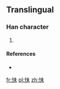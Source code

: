 ==Translingual==

===Han character===
{{Han char|rn=61|rad=心|as=05|sn=8|four=|canj=心十木 (PJD)|ids=⿰[[忄]][[未]]}}

# {{defn|Han|sort=心05}}

====References====
* {{Han ref|kx=0383.111|hdz=42283.041|uh=603D|ud=24637}}

[[fr:怽]]
[[pl:怽]]
[[zh:怽]]